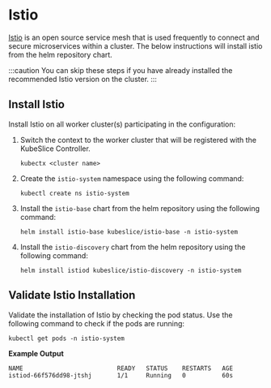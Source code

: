 # Istio
[Istio](http://istio.io/) is an open source service mesh that is used frequently to connect and secure 
microservices within a cluster. The below instructions will install istio from the 
helm repository chart. 

:::caution
You can skip these steps if you have already installed the recommended Istio version on the cluster.
:::

## Install Istio
Install Istio on all worker cluster(s) participating in the configuration:

1. Switch the context to the worker cluster that will be registered with the KubeSlice Controller.
   ``` 
   kubectx <cluster name>
   ```
2. Create the `istio-system` namespace using the following command:
   ``` 
   kubectl create ns istio-system
   ```
3. Install the `istio-base` chart from the helm repository using the following command:
   ``` 
   helm install istio-base kubeslice/istio-base -n istio-system
   ```
4. Install the `istio-discovery` chart from the helm repository using the following command:
   ```
   helm install istiod kubeslice/istio-discovery -n istio-system
   ```
## Validate Istio Installation

Validate the installation of Istio by checking the pod status. Use the following command 
to check if the pods are running:
```
kubectl get pods -n istio-system
```

**Example Output**
```
NAME                          READY   STATUS    RESTARTS   AGE
istiod-66f576dd98-jtshj       1/1     Running   0          60s
```